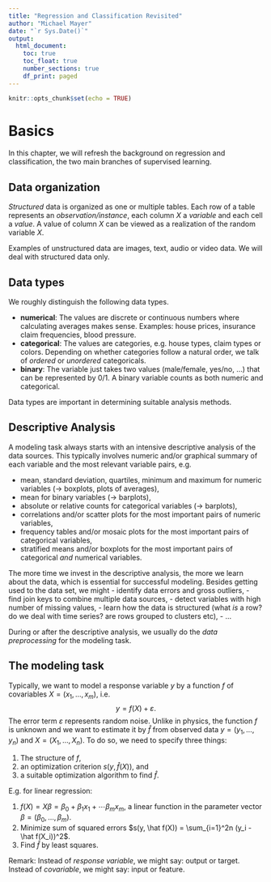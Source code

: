 ```yaml
---
title: "Regression and Classification Revisited"
author: "Michael Mayer"
date: "`r Sys.Date()`"
output: 
  html_document:
    toc: true
    toc_float: true
    number_sections: true
    df_print: paged
---
```


```r
knitr::opts_chunk$set(echo = TRUE)
```

# Basics

In this chapter, we will refresh the background on regression and classification, the two main branches of supervised learning. 

## Data organization

*Structured* data is organized as one or multiple tables. Each row of a table represents an *observation/instance*, each column $X$ a *variable* and each cell a *value*. A value of column $X$ can be viewed as a realization of the random variable $X$. 

Examples of unstructured data are images, text, audio or video data. We will deal with structured data only.

## Data types

We roughly distinguish the following data types.

- **numerical**: The values are discrete or continuous numbers where calculating averages makes sense. Examples: house prices, insurance claim frequencies, blood pressure.
- **categorical**: The values are categories, e.g. house types, claim types or colors. Depending on whether categories follow a natural order, we talk of *ordered* or *unordered* categoricals. 
- **binary**: The variable just takes two values (male/female, yes/no, ...) that can be represented by 0/1. A binary variable counts as both numeric and categorical.

Data types are important in determining suitable analysis methods.

## Descriptive Analysis

A modeling task always starts with an intensive descriptive analysis of the data sources. This typically involves numeric and/or graphical summary of each variable and the most relevant variable pairs, e.g. 

- mean, standard deviation, quartiles, minimum and maximum for numeric variables (-> boxplots, plots of averages),
- mean for binary variables (-> barplots),
- absolute or relative counts for categorical variables (-> barplots),
- correlations and/or scatter plots for the most important pairs of numeric variables,
- frequency tables and/or mosaic plots for the most important pairs of categorical variables,
- stratified means and/or boxplots for the most important pairs of categorical *and* numerical variables.

The more time we invest in the descriptive analysis, the more we learn about the data, which is essential for successful modeling. Besides getting used to the data set, we might 
- identify data errors and gross outliers, 
- find join keys to combine multiple data sources, 
- detect variables with high number of missing values,
- learn how the data is structured (what *is* a row? do we deal with time series? are rows grouped to clusters etc),
- ...

During or after the descriptive analysis, we usually do the *data preprocessing* for the modeling task.

## The modeling task

Typically, we want to model a response variable $y$ by a function $f$ of covariables $X = (x_1, ..., x_m)$, i.e.
$$
  y = f(X) + \varepsilon.
$$
The error term $\varepsilon$ represents random noise. Unlike in physics, the function $f$ is unknown and we want to estimate it by $\hat f$ from observed data $y= (y_1, \dots, y_n)$ and $X = (X_1, \dots, X_n)$. To do so, we need to specify three things:

1. The structure of $f$,
2. an optimization criterion $s(y, \hat f(X))$, and
3. a suitable optimization algorithm to find $\hat f$. 

E.g. for linear regression:

1. $f(X) = X\beta = \beta_0 + \beta_1 x_1 + \cdots \beta_m x_m$, a linear function in the parameter vector $\beta = (\beta_0, \dots, \beta_m)$.
2. Minimize sum of squared errors $s(y, \hat f(X)) = \sum_{i=1}^2n (y_i - \hat f(X_i))^2$.
3. Find $\hat f$ by least squares.

Remark: Instead of *response variable*, we might say: output or target. Instead of *covariable*, we might say: input or feature.

